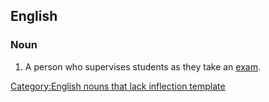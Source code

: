 {{see|Proctor}}
==English==

===Noun===
{{en-noun-reg}}
# A person who supervises students as they take an [[exam]].

[[Category:English nouns that lack inflection template]]